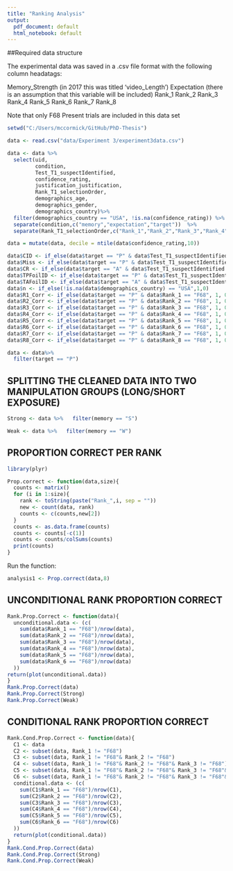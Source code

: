 ```yaml
---
title: "Ranking Analysis"
output:
  pdf_document: default
  html_notebook: default
---
```



##Required data structure

The experimental data was saved in a .csv file format with the following column headatags:

Memory_Strength (in 2017 this was titled 'video_Length')
Expectation (there is an assumption that this variable will be included)
Rank_1
Rank_2
Rank_3
Rank_4
Rank_5
Rank_6
Rank_7
Rank_8

Note that only F68 Present trials are included in this data set

```r
setwd("C:/Users/mccormick/GitHub/PhD-Thesis")

data <- read.csv("data/Experiment 3/experiment3data.csv")

data <- data %>%
  select(uid,
         condition, 
         Test_T1_suspectIdentified, 
         confidence_rating, 
         justification_justification, 
         Rank_T1_selectionOrder, 
         demographics_age, 
         demographics_gender, 
         demographics_country)%>%
  filter(demographics_country == "USA", !is.na(confidence_rating)) %>%
  separate(condition,c("memory","expectation","target"))  %>%
  separate(Rank_T1_selectionOrder,c("Rank_1","Rank_2","Rank_3","Rank_4","Rank_5","Rank_6","Rank_7","Rank_8"))

data = mutate(data, decile = ntile(data$confidence_rating,10))

data$CID <- if_else(data$target == "P" & data$Test_T1_suspectIdentified == "F68", 1, 0)
data$Miss <- if_else(data$target == "P" & data$Test_T1_suspectIdentified == "Silhouette", 1, 0)
data$CR <- if_else(data$target == "A" & data$Test_T1_suspectIdentified == "Silhouette", 1, 0)
data$TPFoilID <- if_else(data$target == "P" & data$Test_T1_suspectIdentified != "F68", 1, 0)
data$TAFoilID <- if_else(data$target == "A" & data$Test_T1_suspectIdentified != "Silhouette", 1, 0)
data$n <- if_else(!is.na(data$demographics_country) == "USA",1,0)
data$R1_Corr <- if_else(data$target == "P" & data$Rank_1 == "F68", 1, 0)
data$R2_Corr <- if_else(data$target == "P" & data$Rank_2 == "F68", 1, 0)
data$R3_Corr <- if_else(data$target == "P" & data$Rank_3 == "F68", 1, 0)
data$R4_Corr <- if_else(data$target == "P" & data$Rank_4 == "F68", 1, 0)
data$R5_Corr <- if_else(data$target == "P" & data$Rank_5 == "F68", 1, 0)
data$R6_Corr <- if_else(data$target == "P" & data$Rank_6 == "F68", 1, 0)
data$R7_Corr <- if_else(data$target == "P" & data$Rank_7 == "F68", 1, 0)
data$R8_Corr <- if_else(data$target == "P" & data$Rank_8 == "F68", 1, 0)

data <- data%>%
  filter(target == "P")

```





SPLITTING THE CLEANED DATA INTO TWO MANIPULATION GROUPS (LONG/SHORT EXPOSURE)
---------------------------------------------------------------------------------------
```r
Strong <- data %>%   filter(memory == "S")

Weak <- data %>%   filter(memory == "W")
```


PROPORTION CORRECT PER RANK
----------------------------

```r
library(plyr)

Prop.correct <- function(data,size){
  counts <- matrix()
  for (i in 1:size){
    rank <- toString(paste("Rank_",i, sep = ""))
    new <- count(data, rank)
    counts <- c(counts,new[2])
  }
  counts <- as.data.frame(counts)  
  counts <- counts[-c(1)]
  counts <- counts/colSums(counts)
  print(counts)
}
```

Run the function:

```r
analysis1 <- Prop.correct(data,8)
```


UNCONDITIONAL RANK PROPORTION CORRECT
---------------------------------------------

```r
Rank.Prop.Correct <- function(data){
  unconditional.data <- (c(
    sum(data$Rank_1 == "F68")/nrow(data),
    sum(data$Rank_2 == "F68")/nrow(data),
    sum(data$Rank_3 == "F68")/nrow(data),
    sum(data$Rank_4 == "F68")/nrow(data),
    sum(data$Rank_5 == "F68")/nrow(data),
    sum(data$Rank_6 == "F68")/nrow(data)
  ))
return(plot(unconditional.data))
}
Rank.Prop.Correct(data)
Rank.Prop.Correct(Strong)
Rank.Prop.Correct(Weak)
```

CONDITIONAL RANK PROPORTION CORRECT
----------------------------------------------

```r
Rank.Cond.Prop.Correct <- function(data){
  C1 <- data
  C2 <- subset(data, Rank_1 != "F68")
  C3 <- subset(data, Rank_1 != "F68"& Rank_2 != "F68")
  C4 <- subset(data, Rank_1 != "F68"& Rank_2 != "F68"& Rank_3 != "F68")
  C5 <- subset(data, Rank_1 != "F68"& Rank_2 != "F68"& Rank_3 != "F68"& Rank_4 != "F68")
  C6 <- subset(data, Rank_1 != "F68"& Rank_2 != "F68"& Rank_3 != "F68"& Rank_4 != "F68"& Rank_5 != "F68")
  conditional.data <- (c(
    sum(C1$Rank_1 == "F68")/nrow(C1),
    sum(C2$Rank_2 == "F68")/nrow(C2),
    sum(C3$Rank_3 == "F68")/nrow(C3),
    sum(C4$Rank_4 == "F68")/nrow(C4),
    sum(C5$Rank_5 == "F68")/nrow(C5),
    sum(C6$Rank_6 == "F68")/nrow(C6)
  ))
  return(plot(conditional.data))
}
Rank.Cond.Prop.Correct(data)
Rank.Cond.Prop.Correct(Strong)
Rank.Cond.Prop.Correct(Weak)
```





